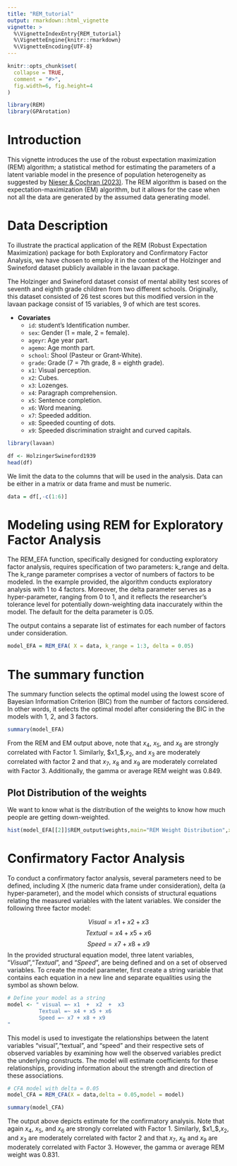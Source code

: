 ```yaml
---
title: "REM_tutorial"
output: rmarkdown::html_vignette
vignette: >
  %\VignetteIndexEntry{REM_tutorial}
  %\VignetteEngine{knitr::rmarkdown}
  %\VignetteEncoding{UTF-8}
---
```


```r
knitr::opts_chunk$set(
  collapse = TRUE,
  comment = "#>",
  fig.width=6, fig.height=4
)
```

```r
library(REM)
library(GPArotation)
```

# Introduction
This vignette introduces the use of the robust expectation maximization (REM) algorithm; a statistical method for estimating the parameters of a latent variable model in the presence of population heterogeneity as suggested by [Nieser & Cochran (2023)](https://psycnet.apa.org/doi/10.1037/met0000413). The REM algorithm is based on the expectation-maximization (EM) algorithm, but it allows for the case when not all the data are generated by the assumed data generating model. 

# Data Description 
To illustrate the practical application of the REM (Robust Expectation Maximization) package for both Exploratory and Confirmatory Factor Analysis, we have chosen to employ it in the context of the Holzinger and Swineford dataset publicly available in the lavaan package. 

The Holzinger and Swineford dataset consist of mental ability test scores of seventh and eighth grade children from two different schools. Originally, this
dataset consisted of 26 test scores but this modified version in the lavaan package consist of 15 variables, 9 of which are test scores.

- __Covariates__
    - `id`: student's Identification number.
    - `sex`: Gender (1 = male, 2 = female).
    - `ageyr`: Age year part.
    - `agemo`: Age month part.
    - `school`: Shool (Pasteur or Grant-White).
    - `grade`: Grade (7 = 7th grade, 8 = eighth grade).
    - `x1`: Visual perception.
    - `x2`: Cubes.
    - `x3`: Lozenges.
    - `x4`: Paragraph comprehension.
    - `x5`: Sentence completion.
    - `x6`: Word meaning.
    - `x7`: Speeded addition.
    - `x8`: Speeded counting of dots.
    - `x9`: Speeded discrimination straight and curved capitals.


```r
library(lavaan)

df <- HolzingerSwineford1939
head(df)
```

We limit the data to the columns that will be used in the analysis. Data can be either in a matrix or data frame and must be numeric.

```r
data = df[,-c(1:6)] 
```


# Modeling using REM for Exploratory Factor Analysis

The REM_EFA function, specifically designed for conducting exploratory factor analysis, requires specification of two parameters: k_range and delta. The k_range parameter comprises a vector of numbers of factors to be modeled. In the example provided, the algorithm conducts exploratory analysis with 1 to 4 factors. Moreover, the delta parameter serves as a hyper-parameter, ranging from 0 to 1, and it reflects the researcher's tolerance level for potentially down-weighting data inaccurately within the model. The default for the delta parameter is 0.05.

The output contains a separate list of estimates for each number of factors under consideration.


```r
model_EFA = REM_EFA( X = data, k_range = 1:3, delta = 0.05)
```

# The summary function

The summary function selects the optimal model using the lowest score of Bayesian Information Criterion (BIC) from the number of factors considered. In other words, it selects the optimal model after considering the BIC in the models with 1, 2, and 3 factors.

```r
summary(model_EFA)
```

From the REM and EM output above, note that $x_4$, $x_5$, and $x_6$ are strongly correlated with Factor 1. Similarly, $x1_$,$x_2$, and $x_3$ are moderately correlated with factor 2 and that $x_7$, $x_8$ and $x_9$ are moderately correlated with Factor 3. Additionally, the gamma or average REM weight was 0.849. 


## Plot Distribution of the weights

We want to know what is the distribution of the weights to know how much people are getting down-weighted.

```r

hist(model_EFA[[2]]$REM_output$weights,main="REM Weight Distribution",xlab = "Weights", ylab = "Frequency")
```

# Confirmatory Factor Analysis

To conduct a confirmatory factor analysis, several parameters need to be defined, including X (the numeric data frame under consideration), delta (a hyper-parameter), and the model which consists of structural equations relating the measured variables with the latent variables. We consider the following three factor model: 

$$Visual = x1 + x2 + x3 $$
$$Textual = x4 + x5 + x6 $$
$$Speed = x7 + x8 + x9$$
In the provided structural equation model, three latent variables, "$Visual$","$Textual$", and "$Speed$", are being defined and on a set of observed variables. To create the model parameter, first create a string variable that contains each equation in a new line and separate equalities using the $~$ symbol as shown below. 

```r
# Define your model as a string
model <- " visual =~ x1  +  x2  +  x3 
          Textual =~ x4 + x5 + x6
          Speed =~ x7 + x8 + x9
"
```


This model is used to investigate the relationships between the latent variables "visual","textual", and "speed" and their respective sets of observed variables by examining how well the observed variables predict the underlying constructs. The model will estimate coefficients for these relationships, providing information about the strength and direction of these associations.


```r
# CFA model with delta = 0.05
model_CFA = REM_CFA(X = data,delta = 0.05,model = model)
```

```r
summary(model_CFA)
```
The output above depicts estimate for the confirmatory analysis. Note that again  $x_4$, $x_5$, and $x_6$ are strongly correlated with Factor 1. Similarly, $x1_$,$x_2$, and $x_3$ are moderately correlated with factor 2 and that $x_7$, $x_8$ and $x_9$ are moderately correlated with Factor 3. However, the gamma or average REM weight was 0.831.

